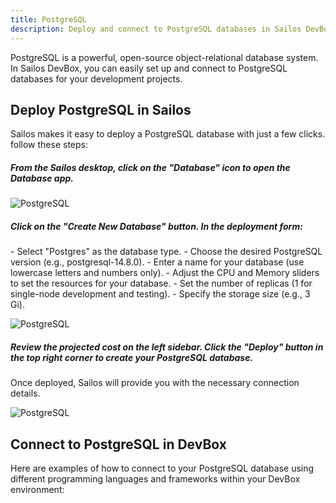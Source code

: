 ```yaml
---
title: PostgreSQL
description: Deploy and connect to PostgreSQL databases in Sailos DevBox
---
```


PostgreSQL is a powerful, open-source object-relational database system. In Sailos DevBox, you can easily set up and connect to PostgreSQL databases for your development projects.

## Deploy PostgreSQL in Sailos

Sailos makes it easy to deploy a PostgreSQL database with just a few clicks. follow these steps:

<div className='steps [&_h5]:step'>

<h5>From the Sailos desktop, click on the "Database" icon to open the Database app.</h5>

![PostgreSQL](./images/postgresql-1.jpeg)

<h5>Click on the "Create New Database" button. In the deployment form:</h5>
   - Select "Postgres" as the database type.
   - Choose the desired PostgreSQL version (e.g., postgresql-14.8.0).
   - Enter a name for your database (use lowercase letters and numbers only).
   - Adjust the CPU and Memory sliders to set the resources for your database.
   - Set the number of replicas (1 for single-node development and testing).
   - Specify the storage size (e.g., 3 Gi).

![PostgreSQL](./images/postgresql-2.png)

<h5>Review the projected cost on the left sidebar. Click the "Deploy" button in the top right corner to create your PostgreSQL database.</h5>

</div>

Once deployed, Sailos will provide you with the necessary connection details.

![PostgreSQL](./images/postgresql-3.png)

## Connect to PostgreSQL in DevBox

Here are examples of how to connect to your PostgreSQL database using different programming languages and frameworks within your DevBox environment:

<Cards>
  <Card title="Connect to PostgreSQL with Go in Sailos Devbox" href="./postgresql/go" />
  <Card title="Connect to PostgreSQL with Java in Sailos Devbox" href="./postgresql/java" />
  <Card title="Connect to PostgreSQL with Node.js in Sailos Devbox" href="./postgresql/nodejs" />
  <Card title="Connect to PostgreSQL with PHP in Sailos Devbox" href="./postgresql/php" />
  <Card title="Connect to PostgreSQL with Python in Sailos Devbox" href="./postgresql/python" />
  <Card title="Connect to PostgreSQL with Rust in Sailos Devbox" href="./postgresql/rust" />
</Cards>


